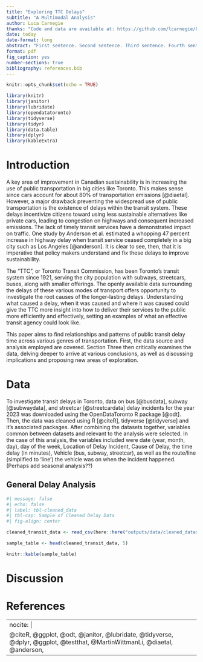 ```yaml
---
title: "Exploring TTC Delays"
subtitle: "A Multimodal Analysis"
author: Luca Carnegie
thanks: "Code and data are available at: https://github.com/lcarnegie/OpenDataToronto. Thank you to Nescafé coffee, Rajan Maghera, Egg McMuffins, Hannah Yu, and Sehar Bajwa for your love and support - could not have done it without you. No thanks go to Rohan in particular for not pointing out all the R he wanted us to learn that was in his textbook... sigh. I will try the appendix cocktails someday, though. :)"
date: today
date-format: long
abstract: "First sentence. Second sentence. Third sentence. Fourth sentence."
format: pdf
fig_caption: yes
number-sections: true
bibliography: references.bib
---
```


```r
knitr::opts_chunk$set(echo = TRUE)

library(knitr)
library(janitor)
library(lubridate)
library(opendatatoronto)
library(tidyverse)
library(tidyr)
library(data.table)
library(dplyr)
library(kableExtra)
```

# Introduction

A key area of improvement in Canadian sustainability is in increasing the use of public transportation in big cities like Toronto. This makes sense since cars account for about 80% of transportation emissions [@diaetal]. However, a major drawback preventing the widespread use of public transportation is the existence of delays within the transit system. These delays incentivize citizens toward using less sustainable alternatives like private cars, leading to congestion on highways and consequent increased emissions. The lack of timely transit services have a demonstrated impact on traffic. One study by Anderson et al. estimated a whopping 47 percent increase in highway delay when transit service ceased completely in a big city such as Los Angeles [@anderson]. It is clear to see, then, that it is imperative that policy makers understand and fix these delays to improve sustainability.

The "TTC", or Toronto Transit Commission, has been Toronto's transit system since 1921, serving the city population with subways, streetcars, buses, along with smaller offerings. The openly available data surrounding the delays of these various modes of transport offers opportunity to investigate the root causes of the longer-lasting delays. Understanding what caused a delay, when it was caused and where it was caused could give the TTC more insight into how to deliver their services to the public more efficiently and effectively, setting an examples of what an effective transit agency could look like.

This paper aims to find relationships and patterns of public transit delay time across various genres of transportation. First, the data source and analysis employed are covered. Section Three then critically examines the data, delving deeper to arrive at various conclusions, as well as discussing implications and proposing new areas of exploration.

# Data {#sec-data}

To investigate transit delays in Toronto, data on bus [@busdata], subway [@subwaydata], and streetcar [@streetcardata] delay incidents for the year 2023 was downloaded using the OpenDataToronto R package [@odt]. Then, the data was cleaned using R [@citeR], tidyverse [@tidyverse] and it's associated packages. After combining the datasets together, variables common between datasets and relevant to the analysis were selected. In the case of this analysis, the variables included were date (year, month, day), day of the week, Location of Delay Incident, Cause of Delay, the time delay (in minutes), Vehicle (bus, subway, streetcar), as well as the route/line (simplified to 'line') the vehicle was on when the incident happened. (Perhaps add seasonal analysis??)

## General Delay Analysis {#subsec1-data}

```r
#| message: false
#| echo: false
#| label: tbl-cleaned_data
#| tbl-cap: Sample of Cleaned Delay Data
#| fig-align: center

cleaned_transit_data <- read_csv(here::here("outputs/data/cleaned_dataset.csv"))

sample_table <- head(cleaned_transit_data, 5) 

knitr::kable(sample_table)
```

# Discussion {#sec-discussion}

# References

---
nocite: |
  @citeR, @ggplot, @odt, @janitor, @lubridate, @tidyverse, @dplyr, @ggplot, @testthat, @MartinWittmanLi, @diaetal, @anderson,
---
